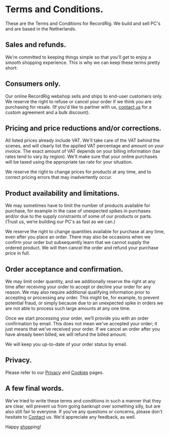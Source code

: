 
<Head><title>Terms</title></Head>

# Terms and Conditions.

These are the Terms and Conditions for RecordRig. We build and sell PC's and are based in the Netherlands.

## Sales and refunds.

We're committed to keeping things simple so that you'll get to enjoy a smooth shopping experience. This is why we can keep these terms pretty short:

<ShipmentTerms />

<WarrantyTerms />

<WithdrawalTerms />

## Consumers only.

Our online RecordRig webshop sells and ships to end-user customers only. We reserve the right to refuse or cancel your order if we think you are purchasing for resale. (If you'd like to partner with us, [contact us](/contact) for a custom agreement and a bulk discount).

## Pricing and price reductions and/or corrections.

All listed prices already include VAT. We'll take care of the VAT behind the scenes, and will clearly list the applied VAT percentage and amount on your invoice. The exact amount of VAT depends on your billing information (tax rates tend to vary by region). We'll make sure that your online purchases will be taxed using the appropriate tax rate for your situation.

We reserve the right to change prices for products at any time, and to correct pricing errors that may inadvertently occur.

## Product availability and limitations.

We may sometimes have to limit the number of products available for purchase, for example in the case of unexpected spikes in purchases and/or due to the supply constraints of some of our products or parts. (Trust us, we’re building our PC's as fast as we can.)

We reserve the right to change quantities available for purchase at any time, even after you place an order. There may also be occasions when we confirm your order but subsequently learn that we cannot supply the ordered product. We will then cancel the order and refund your purchase price in full.

## Order acceptance and confirmation.

We may limit order quantity, and we additionally reserve the right at any time after receiving your order to accept or decline your order for any reason. We may also require additional qualifying information prior to accepting or processing any order. This might be, for example, to prevent potential fraud, or simply because due to an unexpected spike in orders we are not able to process such large amounts at any one time.

Once we start processing your order, we’ll provide you with an order confirmation by email. This does not mean we've accepted your order; it just means that we've received your order. If we cancel an order after you have already been billed, we will refund the billed amount.

We will keep you up-to-date of your order status by email.

## Privacy.

Please refer to our [Privacy](/privacy) and [Cookies](/cookies) pages.

## A few final words.

We've tried to write these terms and conditions in such a manner that they are clear, will prevent us from going bankrupt over something silly, but are also still fair to everyone. If you've any questions or concerns, please don't hesitate to [Contact](/contact) us. We'd appreciate any feedback, as well.

Happy [shop](/shop/buy-recordrig)ping!
